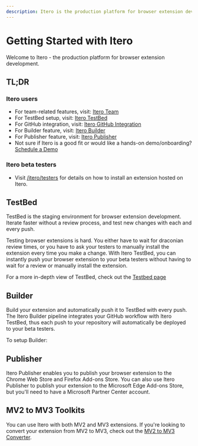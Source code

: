 ```yaml
---
description: Itero is the production platform for browser extension development. Iterate faster without a review process, and test new changes with each and every push.
---
```


# Getting Started with Itero

Welcome to Itero - the production platform for browser extension development.

## TL;DR

### Itero users

- For team-related features, visit: [Itero Team](/itero/team)
- For TestBed setup, visit: [Itero TestBed](/itero/test-bed)
- For GitHub integration, visit: [Itero GitHub Integration](/itero/github)
- For Builder feature, visit: [Itero Builder](/itero/builder)
- For Publisher feature, visit: [Itero Publisher](/itero/publisher)
- Not sure if Itero is a good fit or would like a hands-on demo/onboarding? [Schedule a Demo](https://cal.com/plasmo/itero-demo)

### Itero beta testers

- Visit [/itero/testers](/itero/testers) for details on how to install an extension hosted on Itero.

## TestBed

TestBed is the staging environment for browser extension development. Iterate faster without a review process, and test new changes with each and every push.

Testing browser extensions is hard. You either have to wait for draconian review times, or you have to ask your testers to manually install the extension every time you make a change. With Itero TestBed, you can instantly push your browser extension to your beta testers without having to wait for a review or manually install the extension.

For a more in-depth view of TestBed, check out the [Testbed page](./itero/test-bed)

## Builder

Build your extension and automatically push it to TestBed with every push. The Itero Builder pipeline integrates your GitHub workflow with Itero TestBed, thus each push to your repository will automatically be deployed to your beta testers.

To setup Builder:

## Publisher

Itero Publisher enables you to publish your browser extension to the Chrome Web Store and Firefox Add-ons Store. You can also use Itero Publisher to publish your extension to the Microsoft Edge Add-ons Store, but you'll need to have a Microsoft Partner Center account.

## MV2 to MV3 Toolkits

You can use Itero with both MV2 and MV3 extensions. If you're looking to convert your extension from MV2 to MV3, check out the [MV2 to MV3 Converter](./itero/mv2-to-mv3).
